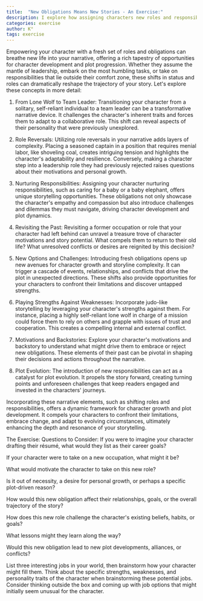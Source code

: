 ```yaml
---
title:  "New Obligations Means New Stories - An Exercise:"
description: I explore how assigning characters new roles and responsibilities can deepen narratives and drive character development. Through eight key approaches - from transforming lone wolves into leaders to creating strategic role reversals - I demonstrate how changing a character's obligations creates opportunities for growth and conflict. I've included specific questions to help writers think through how new roles might affect their characters' motivations, relationships and story arcs, encouraging exploration of unexpected career paths that challenge characters' existing traits and beliefs.
categories: exercise
author: K°
tags: exercise
---
```


Empowering your character with a fresh set of roles and obligations can breathe new life into your narrative, offering a rich tapestry of opportunities for character development and plot progression. Whether they assume the mantle of leadership, embark on the most humbling tasks, or take on responsibilities that lie outside their comfort zone, these shifts in status and roles can dramatically reshape the trajectory of your story. Let's explore these concepts in more detail:

1. From Lone Wolf to Team Leader:
   Transitioning your character from a solitary, self-reliant individual to a team leader can be a transformative narrative device. It challenges the character's inherent traits and forces them to adapt to a collaborative role. This shift can reveal aspects of their personality that were previously unexplored.

2. Role Reversals:
   Utilizing role reversals in your narrative adds layers of complexity. Placing a seasoned captain in a position that requires menial labor, like shoveling coal, creates intriguing tension and highlights the character's adaptability and resilience. Conversely, making a character step into a leadership role they had previously rejected raises questions about their motivations and personal growth.

3. Nurturing Responsibilities:
   Assigning your character nurturing responsibilities, such as caring for a baby or a baby elephant, offers unique storytelling opportunities. These obligations not only showcase the character's empathy and compassion but also introduce challenges and dilemmas they must navigate, driving character development and plot dynamics.

4. Revisiting the Past:
   Revisiting a former occupation or role that your character had left behind can unravel a treasure trove of character motivations and story potential. What compels them to return to their old life? What unresolved conflicts or desires are reignited by this decision?

5. New Options and Challenges:
   Introducing fresh obligations opens up new avenues for character growth and storyline complexity. It can trigger a cascade of events, relationships, and conflicts that drive the plot in unexpected directions. These shifts also provide opportunities for your characters to confront their limitations and discover untapped strengths.

6. Playing Strengths Against Weaknesses:
   Incorporate judo-like storytelling by leveraging your character's strengths against them. For instance, placing a highly self-reliant lone wolf in charge of a mission could force them to rely on others and grapple with issues of trust and cooperation. This creates a compelling internal and external conflict.

7. Motivations and Backstories:
   Explore your character's motivations and backstory to understand what might drive them to embrace or reject new obligations. These elements of their past can be pivotal in shaping their decisions and actions throughout the narrative.

8. Plot Evolution:
   The introduction of new responsibilities can act as a catalyst for plot evolution. It propels the story forward, creating turning points and unforeseen challenges that keep readers engaged and invested in the characters' journeys.

Incorporating these narrative elements, such as shifting roles and responsibilities, offers a dynamic framework for character growth and plot development. It compels your characters to confront their limitations, embrace change, and adapt to evolving circumstances, ultimately enhancing the depth and resonance of your storytelling.

The Exercise:
Questions to Consider:
If you were to imagine your character drafting their résumé, what would they list as their career goals?

If your character were to take on a new occupation, what might it be?

What would motivate the character to take on this new role?

Is it out of necessity, a desire for personal growth, or perhaps a specific plot-driven reason?

How would this new obligation affect their relationships, goals, or the overall trajectory of the story?

How does this new role challenge the character's existing beliefs, habits, or goals?

What lessons might they learn along the way?

Would this new obligation lead to new plot developments, alliances, or conflicts?

List three interesting jobs in your world, then brainstorm how your character might fill them. Think about the specific strengths, weaknesses, and personality traits of the character when brainstorming these potential jobs. Consider thinking outside the box and coming up with job options that might initially seem unusual for the character.
